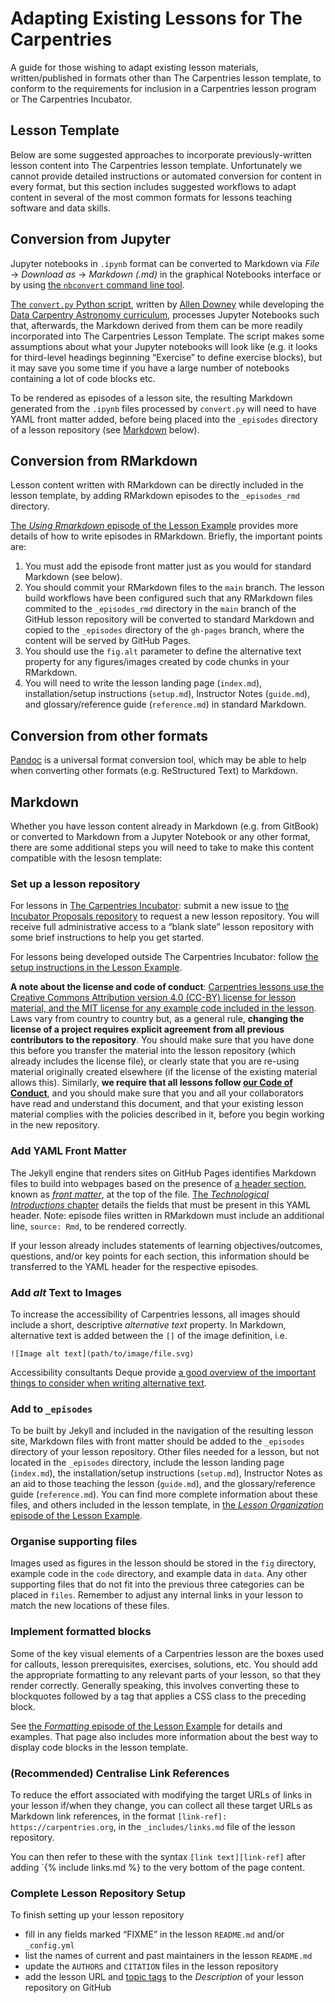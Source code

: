 # Adapting Existing Lessons for The Carpentries

A guide for those wishing to adapt existing lesson materials,
written/published in formats other than The Carpentries lesson template,
to conform to the requirements for inclusion in a Carpentries lesson program
or The Carpentries Incubator.

## Lesson Template

Below are some suggested approaches to incorporate previously-written
lesson content into The Carpentries lesson template.
Unfortunately we cannot provide detailed instructions or automated conversion
for content in every format,
but this section includes suggested workflows to adapt content in several
of the most common formats for lessons teaching software and data skills.

## Conversion from Jupyter

Jupyter notebooks in `.ipynb` format can be converted to Markdown via
_File_ -> _Download as_ -> _Markdown (.md)_ in the graphical Notebooks interface
or by using [the `nbconvert` command line tool](https://nbconvert.readthedocs.io/en/latest/).

[The `convert.py` Python script](https://github.com/datacarpentry/astronomy-python/blob/gh-pages/_episodes/convert.py),
written by [Allen Downey](https://www.allendowney.com/wp/) while developing the
[Data Carpentry Astronomy curriculum](https://datacarpentry.github.io/astronomy-python),
processes Jupyter Notebooks such that, afterwards,
the Markdown derived from them
can be more readily incorporated into The Carpentries Lesson Template.
The script makes some assumptions about what your Jupyter notebooks will look like
(e.g. it looks for third-level headings beginning "Exercise" to define exercise blocks),
but it may save you some time if you have a large number of notebooks containing
a lot of code blocks etc.

To be rendered as episodes of a lesson site,
the resulting Markdown generated from the `.ipynb` files processed by `convert.py`
will need to have YAML front matter added, before being placed into the `_episodes` directory of a lesson repository (see [Markdown](#markdown) below).

## Conversion from RMarkdown

Lesson content written with RMarkdown can be directly included in the lesson template, by adding RMarkdown episodes to the `_episodes_rmd` directory.

[The _Using Rmarkdown_ episode of the Lesson Example](https://carpentries.github.io/lesson-example/05-rmarkdown-example/)
provides more details of how to write episodes in RMarkdown.
Briefly, the important points are:

1. You must add the episode front matter just as you would for standard
   Markdown (see below).
2. You should commit your RMarkdown files to the `main` branch.
   The lesson build workflows have been configured such that
   any RMarkdown files commited to the `_episodes_rmd` directory
   in the `main` branch of the GitHub lesson repository
   will be converted to standard Markdown and copied to
   the `_episodes` directory of the `gh-pages` branch,
   where the content will be served by GitHub Pages.
3. You should use the `fig.alt` parameter to define the alternative text
   property for any figures/images created by code chunks in your RMarkdown.
4. You will need to write the lesson landing page (`index.md`),
   installation/setup instructions (`setup.md`),
   Instructor Notes (`guide.md`),
   and glossary/reference guide (`reference.md`)
   in standard Markdown.

## Conversion from other formats

[Pandoc](https://pandoc.org/) is a universal format conversion tool,
which may be able to help when converting other formats
(e.g. ReStructured Text) to Markdown.

## Markdown

Whether you have lesson content already in Markdown (e.g. from GitBook)
or converted to Markdown from a Jupyter Notebook or any other format,
there are some additional steps you will need to take to make this content
compatible with the lesosn template:

### Set up a lesson repository

For lessons in [The Carpentries Incubator](https://cdh.carpentries.org/the-lesson-life-cycle.html#where-to-start):
submit a new issue to
[the Incubator Proposals repository](https://github.com/carpentries-incubator/proposals)
to request a new lesson repository.
You will receive full administrative access to a "blank slate" lesson repository
with some brief instructions to help you get started.

For lessons being developed outside The Carpentries Incubator:
follow [the setup instructions in the Lesson Example](https://carpentries.github.io/lesson-example/setup.html).

**A note about the license and code of conduct**:
[Carpentries lessons use the Creative Commons Attribution version 4.0 (CC-BY) license for lesson material, and the MIT license for any example code included in the lesson](https://github.com/carpentries-incubator/jekyll-pages-novice/blob/gh-pages/LICENSE.md).
Laws vary from country to country but,
as a general rule,
**changing the license of a project requires explicit agreement**
**from all previous contributors to the repository**.
You should make sure that you have done this before you transfer the material
into the lesson repository (which already includes the license file),
or clearly state that you are re-using material originally created elsewhere
(if the license of the existing material allows this).
Similarly, **we require that all lessons follow [our Code of Conduct](https://docs.carpentries.org/topic_folders/policies/code-of-conduct.html)**,
and you should make sure that you and all your collaborators have read and
understand this document, and that your existing lesson material complies with
the policies described in it, before you begin working in the new repository.

### Add YAML Front Matter

The Jekyll engine that renders sites on GitHub Pages
identifies Markdown files to build into webpages based on the presence of
[a header section](https://carpentries.github.io/lesson-example/04-formatting/index.html#episode-header),
known as [_front matter_](https://jekyllrb.com/docs/front-matter/), at the top of the file.
[The _Technological Introductions_ chapter](https://cdh.carpentries.org/technological-introductions.html#episode-files)
details the fields that must be present in this YAML header.
Note: episode files written in RMarkdown must include an additional line,
`source: Rmd`, to be rendered correctly.

If your lesson already includes statements of learning objectives/outcomes,
questions, and/or key points for each section,
this information should be transferred to the YAML header
for the respective episodes.

### Add _alt_ Text to Images

To increase the accessibility of Carpentries lessons,
all images should include a short, descriptive _alternative text_ property.
In Markdown, alternative text is added between the `[]` of the
image definition, i.e.

`![Image alt text](path/to/image/file.svg)`

Accessibility consultants Deque provide
[a good overview of the important things to consider when writing alternative text](https://www.deque.com/blog/great-alt-text-introduction/).

### Add to `_episodes`

To be built by Jekyll and included in the navigation of the resulting lesson site,
Markdown files with front matter should be added to the `_episodes` directory of
your lesson repository.
Other files needed for a lesson, but not located in the `_episodes` directory,
include the lesson landing page (`index.md`),
the installation/setup instructions (`setup.md`),
Instructor Notes as an aid to those teaching the lesson (`guide.md`),
and the glossary/reference guide (`reference.md`).
You can find more complete information about these files, and others included in
the lesson template, in [the _Lesson Organization_ episode of the Lesson Example](https://carpentries.github.io/lesson-example/03-organization/index.html#starter-files).

### Organise supporting files

Images used as figures in the lesson should be stored in the `fig` directory,
example code in the `code` directory,
and example data in `data`.
Any other supporting files that do not fit into the previous three categories
can be placed in `files`.
Remember to adjust any internal links in your lesson to match the new locations
of these files.

### Implement formatted blocks

Some of the key visual elements of a Carpentries lesson are the
boxes used for callouts, lesson prerequisites, exercises, solutions, etc.
You should add the appropriate formatting to any relevant parts of your
lesson, so that they render correctly.
Generally speaking, this involves converting these to blockquotes followed
by a tag that applies a CSS class to the preceding block.

See [the _Formatting_ episode of the Lesson Example](https://carpentries.github.io/lesson-example/04-formatting/index.html#special-blockquotes)
for details and examples.
That page also includes more information about the best way to display
code blocks in the lesson template.

### (Recommended) Centralise Link References

To reduce the effort associated with modifying the target URLs of
links in your lesson if/when they change,
you can collect all these target URLs as Markdown link references,
in the format `[link-ref]: https://carpentries.org`,
in the `_includes/links.md` file of the lesson repository.

You can then refer to these with the syntax `[link text][link-ref]`
after adding `{% include links.md %} to the very bottom of the page content.

### Complete Lesson Repository Setup

To finish setting up your lesson repository

- fill in any fields marked "FIXME" in the lesson `README.md` and/or `_config.yml`
- list the names of current and past maintainers in the lesson `README.md`
- update the `AUTHORS` and `CITATION` files in the lesson repository
- add the lesson URL and 
  [topic tags](https://cdh.carpentries.org/the-carpentries-incubator.html#topic-tags)
  to the _Description_ of your lesson repository on GitHub
